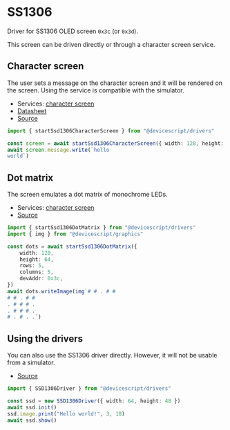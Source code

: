 # SS1306

Driver for SS1306 OLED screen `0x3c` (or `0x3d`).

This screen can be driven directly or through a character screen service.

## Character screen

The user sets a message on the character screen and it will be rendered on the screen. Using the service is compatible with the simulator.

-   Services: [character screen](/api/clients/characterscreen/)
-   [Datasheet](https://www.digikey.com/htmldatasheets/production/2047793/0/0/1/ssd1306.html)
-   [Source](https://github.com/microsoft/devicescript/blob/main/packages/drivers/src/characterscreen.ts)

```ts
import { startSsd1306CharacterScreen } from "@devicescript/drivers"

const screen = await startSsd1306CharacterScreen({ width: 128, height: 64 })
await screen.message.write(`hello
world`)
```

## Dot matrix

The screen emulates a dot matrix of monochrome LEDs.

-   Services: [character screen](/api/clients/dotmatrix/)
-   [Source](https://github.com/microsoft/devicescript/blob/main/packages/drivers/src/dotmatrix.ts)

```ts
import { startSsd1306DotMatrix } from "@devicescript/drivers"
import { img } from "@devicescript/graphics"

const dots = await startSsd1306DotMatrix({
    width: 128,
    height: 64,
    rows: 5,
    columns: 5,
    devAddr: 0x3c,
})
await dots.writeImage(img`# # . # #
# # . # #
. # # # .
. # # # .
# . # . .`)
```

## Using the drivers

You can also use the SS1306 driver directly. However, it will not be usable from a simulator.

-   [Source](https://github.com/microsoft/devicescript/blob/main/packages/drivers/src/ssd1306.ts)

```ts
import { SSD1306Driver } from "@devicescript/drivers"

const ssd = new SSD1306Driver({ width: 64, height: 48 })
await ssd.init()
ssd.image.print("Hello world!", 3, 10)
await ssd.show()
```
